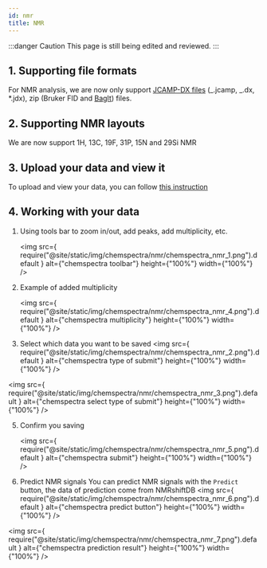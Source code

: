```yaml
---
id: nmr
title: NMR
---
```


:::danger Caution
This page is still being edited and reviewed.
:::

## 1. Supporting file formats

For NMR analysis, we are now only support [JCAMP-DX files](https://iupac.org/what-we-do/digital-standards/jcamp-dx/) (_.jcamp, _.dx, \*.jdx), zip (Bruker FID and [BagIt](https://en.wikipedia.org/wiki/BagIt)) files.

## 2. Supporting NMR layouts

We are now support 1H, 13C, 19F, 31P, 15N and 29Si NMR

## 3. Upload your data and view it

To upload and view your data, you can follow [this instruction](../chemspectra#2-analysing-data-in-chemotion-eln)

## 4. Working with your data

1. Using tools bar to zoom in/out, add peaks, add multiplicity, etc.

   <img
     src={
       require("@site/static/img/chemspectra/nmr/chemspectra_nmr_1.png").default
     }
     alt={"chemspectra toolbar"}
     height={"100%"}
     width={"100%"}
   />

2. Example of added multiplicity

   <img
     src={
       require("@site/static/img/chemspectra/nmr/chemspectra_nmr_4.png").default
     }
     alt={"chemspectra multiplicity"}
     height={"100%"}
     width={"100%"}
   />

3. Select which data you want to be saved
   <img
     src={
       require("@site/static/img/chemspectra/nmr/chemspectra_nmr_2.png").default
     }
     alt={"chemspectra type of submit"}
     height={"100%"}
     width={"100%"}
   />

<img
  src={
    require("@site/static/img/chemspectra/nmr/chemspectra_nmr_3.png").default
  }
  alt={"chemspectra select type of submit"}
  height={"100%"}
  width={"100%"}
/>

5. Confirm you saving

   <img
     src={
       require("@site/static/img/chemspectra/nmr/chemspectra_nmr_5.png").default
     }
     alt={"chemspectra submit"}
     height={"100%"}
     width={"100%"}
   />

6. Predict NMR signals
   You can predict NMR signals with the `Predict` button, the data of prediction come from NMRshiftDB
   <img
     src={
       require("@site/static/img/chemspectra/nmr/chemspectra_nmr_6.png").default
     }
     alt={"chemspectra predict button"}
     height={"100%"}
     width={"100%"}
   />

<img
  src={
    require("@site/static/img/chemspectra/nmr/chemspectra_nmr_7.png").default
  }
  alt={"chemspectra prediction result"}
  height={"100%"}
  width={"100%"}
/>
